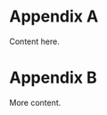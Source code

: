 <!-- The following code should appear at the beginning of the first appendix.
After that, all subsequent sections will be turned into appendices. -->

# Appendix A {#app:appendix-a}

Content here.

# Appendix B {#app:appendix-b}

More content.
